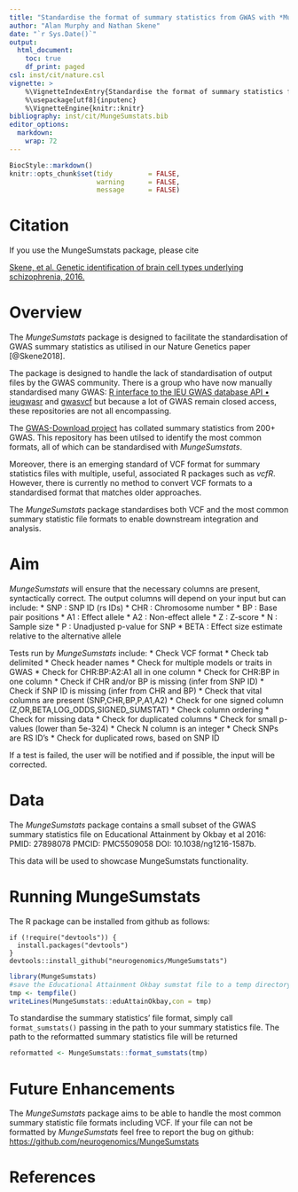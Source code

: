 ```yaml
---
title: "Standardise the format of summary statistics from GWAS with *MungeSumstats*"
author: "Alan Murphy and Nathan Skene"
date: "`r Sys.Date()`"
output:
  html_document:
    toc: true
    df_print: paged
csl: inst/cit/nature.csl
vignette: >
    %\VignetteIndexEntry{Standardise the format of summary statistics from GWAS with MungeSumstats} 
    %\usepackage[utf8]{inputenc}
    %\VignetteEngine{knitr::knitr} 
bibliography: inst/cit/MungeSumstats.bib
editor_options: 
  markdown: 
    wrap: 72
---
```


```r
BiocStyle::markdown()
knitr::opts_chunk$set(tidy         = FALSE,
                      warning      = FALSE,
                      message      = FALSE)

```

# Citation

If you use the MungeSumstats package, please cite

[Skene, et al. Genetic identification of brain cell types underlying
schizophrenia, 2016.](https://www.nature.com/articles/s41588-018-0129-5)

# Overview

The *MungeSumstats* package is designed to facilitate the
standardisation of GWAS summary statistics as utilised in our Nature
Genetics paper [@Skene2018].

The package is designed to handle the lack of standardisation of output
files by the GWAS community. There is a group who have now manually
standardised many GWAS: [R interface to the IEU GWAS database API •
ieugwasr](https://mrcieu.github.io/ieugwasr/) and
[gwasvcf](https://github.com/MRCIEU/gwasvcf) but because a lot of GWAS
remain closed access, these repositories are not all encompassing.

The [GWAS-Download
project](https://github.com/mikegloudemans/gwas-download) has collated
summary statistics from 200+ GWAS. This repository has been utilsed to
identify the most common formats, all of which can be standardised with
*MungeSumstats*.

Moreover, there is an emerging standard of VCF format for summary
statistics files with multiple, useful, associated R packages such as
*vcfR*. However, there is currently no method to convert VCF formats to
a standardised format that matches older approaches.

The *MungeSumstats* package standardises both VCF and the most common
summary statistic file formats to enable downstream integration and
analysis.

# Aim

*MungeSumstats* will ensure that the necessary columns are present,
syntactically correct. The output columns will depend on your input but can 
include: 
  * SNP : SNP ID (rs IDs) 
  * CHR : Chromosome number 
  * BP : Base pair positions
  * A1 : Effect allele 
  * A2 : Non-effect allele
  * Z : Z-score
  * N : Sample size
  * P : Unadjusted p-value for SNP
  * BETA : Effect size estimate relative to the alternative allele 

Tests run by *MungeSumstats* include:
  * Check VCF format
  * Check tab delimited
  * Check header names
  * Check for multiple models or traits in GWAS
  * Check for CHR:BP:A2:A1 all in one column
  * Check for CHR:BP in one column
  * Check if CHR and/or BP is missing (infer from SNP ID)
  * Check if SNP ID is missing (infer from CHR and BP)
  * Check that vital columns are present (SNP,CHR,BP,P,A1,A2)
  * Check for one signed column (Z,OR,BETA,LOG_ODDS,SIGNED_SUMSTAT)
  * Check column ordering
  * Check for missing data
  * Check for duplicated columns
  * Check for small p-values (lower than  5e-324)
  * Check N column is an integer
  * Check SNPs are RS ID's
  * Check for duplicated rows, based on SNP ID

If a test is failed, the user will be notified and if possible, the input will 
be corrected.

# Data

The *MungeSumstats* package contains a small subset of the GWAS summary
statistics file on Educational Attainment by Okbay et al 2016: PMID:
27898078 PMCID: PMC5509058 DOI: 10.1038/ng1216-1587b.

This data will be used to showcase MungeSumstats functionality.

# Running MungeSumstats

The R package can be installed from github as follows:

    if (!require("devtools")) {
      install.packages("devtools")
    }
    devtools::install_github("neurogenomics/MungeSumstats")

```r
library(MungeSumstats)
#save the Educational Attainment Okbay sumstat file to a temp directory
tmp <- tempfile()
writeLines(MungeSumstats::eduAttainOkbay,con = tmp)
```

To standardise the summary statistics' file format, simply call
`format_sumstats()` passing in the path to your summary statistics file.
The path to the reformatted summary statistics file will be returned

```r
reformatted <- MungeSumstats::format_sumstats(tmp)
```

# Future Enhancements

The *MungeSumstats* package aims to be able to handle the most common
summary statistic file formats including VCF. If your file can not be
formatted by *MungeSumstats* feel free to report the bug on github:
<https://github.com/neurogenomics/MungeSumstats>

# References
